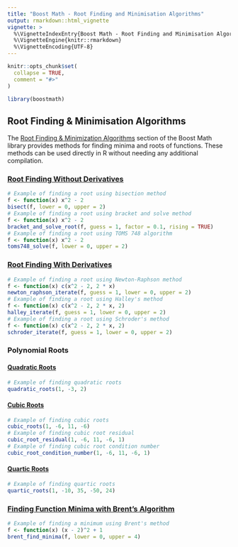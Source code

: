 ```yaml
---
title: "Boost Math - Root Finding and Minimisation Algorithms"
output: rmarkdown::html_vignette
vignette: >
  %\VignetteIndexEntry{Boost Math - Root Finding and Minimisation Algorithms}
  %\VignetteEngine{knitr::rmarkdown}
  %\VignetteEncoding{UTF-8}
---
```


```r
knitr::opts_chunk$set(
  collapse = TRUE,
  comment = "#>"
)
```

```r
library(boostmath)
```

## Root Finding & Minimisation Algorithms

The [Root Finding & Minimization Algorithms](https://www.boost.org/doc/libs/1_87_0/libs/math/doc/html/root_finding.html) section of the Boost Math library provides methods for finding minima and roots of functions. These methods can be used directly in R without needing any additional compilation.

### [Root Finding Without Derivatives](https://www.boost.org/doc/libs/1_87_0/libs/math/doc/html/math_toolkit/roots_noderiv.html)

```r
# Example of finding a root using bisection method
f <- function(x) x^2 - 2
bisect(f, lower = 0, upper = 2)
# Example of finding a root using bracket and solve method
f <- function(x) x^2 - 2
bracket_and_solve_root(f, guess = 1, factor = 0.1, rising = TRUE)
# Example of finding a root using TOMS 748 algorithm
f <- function(x) x^2 - 2
toms748_solve(f, lower = 0, upper = 2)
```

### [Root Finding With Derivatives](https://www.boost.org/doc/libs/1_87_0/libs/math/doc/html/math_toolkit/roots_deriv.html)

```r
# Example of finding a root using Newton-Raphson method
f <- function(x) c(x^2 - 2, 2 * x)
newton_raphson_iterate(f, guess = 1, lower = 0, upper = 2)
# Example of finding a root using Halley's method
f <- function(x) c(x^2 - 2, 2 * x, 2)
halley_iterate(f, guess = 1, lower = 0, upper = 2)
# Example of finding a root using Schroder's method
f <- function(x) c(x^2 - 2, 2 * x, 2)
schroder_iterate(f, guess = 1, lower = 0, upper = 2)
```

### Polynomial Roots

#### [Quadratic Roots](https://www.boost.org/doc/libs/1_87_0/libs/math/doc/html/math_toolkit/roots_deriv.html#math_toolkit.roots_deriv.quadratics)

```r
# Example of finding quadratic roots
quadratic_roots(1, -3, 2)
```

#### [Cubic Roots](https://www.boost.org/doc/libs/1_87_0/libs/math/doc/html/math_toolkit/cubic_roots.html)

```r
# Example of finding cubic roots
cubic_roots(1, -6, 11, -6)
# Example of finding cubic root residual
cubic_root_residual(1, -6, 11, -6, 1)
# Example of finding cubic root condition number
cubic_root_condition_number(1, -6, 11, -6, 1)
```

#### [Quartic Roots](https://www.boost.org/doc/libs/1_87_0/libs/math/doc/html/math_toolkit/quartic_roots.html)

```r
# Example of finding quartic roots
quartic_roots(1, -10, 35, -50, 24)
```

### [Finding Function Minima with Brent's Algorithm](https://www.boost.org/doc/libs/1_87_0/libs/math/doc/html/math_toolkit/brent_minima.html)

```r
# Example of finding a minimum using Brent's method
f <- function(x) (x - 2)^2 + 1
brent_find_minima(f, lower = 0, upper = 4)
```
